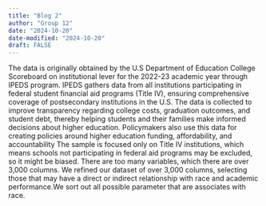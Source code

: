 ```yaml
---
title: "Blog 2"
author: "Group 12"
date: "2024-10-20"
date-modified: "2024-10-20"
draft: FALSE
---
```


The data is originally obtained by the U.S Department of Education College Scoreboard on institutional lever for the 2022-23 academic year through IPEDS program. IPEDS gathers data from all institutions participating in federal student financial aid programs (Title IV), ensuring comprehensive coverage of postsecondary institutions in the U.S. 
The data is collected to improve transparency regarding college costs, graduation outcomes, and student debt, thereby helping students and their families make informed decisions about higher education. Policymakers also use this data for creating policies around higher education funding, affordability, and accountability
The sample is focused only on Title IV institutions, which means schools not participating in federal aid programs may be excluded, so it might be biased.
There are too many variables, which there are over 3,000 columns.
We refined our dataset of over 3,000 columns, selecting those that may have a direct or indirect relationship with race and academic performance.We sort out all possible parameter that are associates with race. 
